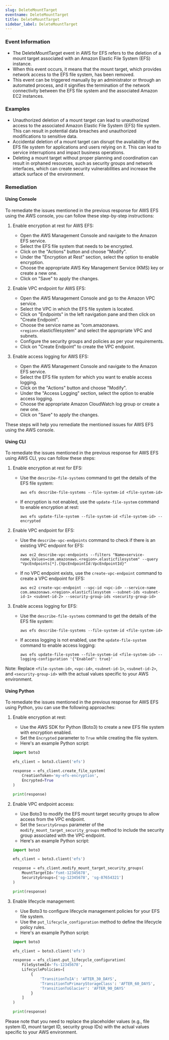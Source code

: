 ```yaml
--- 
slug: DeleteMountTarget
eventname: DeleteMountTarget
title: DeleteMountTarget
sidebar_label: DeleteMountTarget
---
```

                       
### Event Information

- The DeleteMountTarget event in AWS for EFS refers to the deletion of a mount target associated with an Amazon Elastic File System (EFS) instance.
- When this event occurs, it means that the mount target, which provides network access to the EFS file system, has been removed.
- This event can be triggered manually by an administrator or through an automated process, and it signifies the termination of the network connectivity between the EFS file system and the associated Amazon EC2 instances.


### Examples

- Unauthorized deletion of a mount target can lead to unauthorized access to the associated Amazon Elastic File System (EFS) file system. This can result in potential data breaches and unauthorized modifications to sensitive data.
- Accidental deletion of a mount target can disrupt the availability of the EFS file system for applications and users relying on it. This can lead to service interruptions and impact business operations.
- Deleting a mount target without proper planning and coordination can result in orphaned resources, such as security groups and network interfaces, which can create security vulnerabilities and increase the attack surface of the environment.

### Remediation

#### Using Console

To remediate the issues mentioned in the previous response for AWS EFS using the AWS console, you can follow these step-by-step instructions:

1. Enable encryption at rest for AWS EFS:
   - Open the AWS Management Console and navigate to the Amazon EFS service.
   - Select the EFS file system that needs to be encrypted.
   - Click on the "Actions" button and choose "Modify".
   - Under the "Encryption at Rest" section, select the option to enable encryption.
   - Choose the appropriate AWS Key Management Service (KMS) key or create a new one.
   - Click on "Save" to apply the changes.

2. Enable VPC endpoint for AWS EFS:
   - Open the AWS Management Console and go to the Amazon VPC service.
   - Select the VPC in which the EFS file system is located.
   - Click on "Endpoints" in the left navigation pane and then click on "Create Endpoint".
   - Choose the service name as "com.amazonaws.`<region>`.elasticfilesystem" and select the appropriate VPC and subnets.
   - Configure the security groups and policies as per your requirements.
   - Click on "Create Endpoint" to create the VPC endpoint.

3. Enable access logging for AWS EFS:
   - Open the AWS Management Console and navigate to the Amazon EFS service.
   - Select the EFS file system for which you want to enable access logging.
   - Click on the "Actions" button and choose "Modify".
   - Under the "Access Logging" section, select the option to enable access logging.
   - Choose the appropriate Amazon CloudWatch log group or create a new one.
   - Click on "Save" to apply the changes.

These steps will help you remediate the mentioned issues for AWS EFS using the AWS console.

#### Using CLI

To remediate the issues mentioned in the previous response for AWS EFS using AWS CLI, you can follow these steps:

1. Enable encryption at rest for EFS:
   - Use the `describe-file-systems` command to get the details of the EFS file system: 
     ```
     aws efs describe-file-systems --file-system-id <file-system-id>
     ```
   - If encryption is not enabled, use the `update-file-system` command to enable encryption at rest:
     ```
     aws efs update-file-system --file-system-id <file-system-id> --encrypted
     ```

2. Enable VPC endpoint for EFS:
   - Use the `describe-vpc-endpoints` command to check if there is an existing VPC endpoint for EFS:
     ```
     aws ec2 describe-vpc-endpoints --filters "Name=service-name,Values=com.amazonaws.<region>.elasticfilesystem" --query "VpcEndpoints[*].{VpcEndpointId:VpcEndpointId}"
     ```
   - If no VPC endpoint exists, use the `create-vpc-endpoint` command to create a VPC endpoint for EFS:
     ```
     aws ec2 create-vpc-endpoint --vpc-id <vpc-id> --service-name com.amazonaws.<region>.elasticfilesystem --subnet-ids <subnet-id-1> <subnet-id-2> --security-group-ids <security-group-id>
     ```

3. Enable access logging for EFS:
   - Use the `describe-file-systems` command to get the details of the EFS file system: 
     ```
     aws efs describe-file-systems --file-system-id <file-system-id>
     ```
   - If access logging is not enabled, use the `update-file-system` command to enable access logging:
     ```
     aws efs update-file-system --file-system-id <file-system-id> --logging-configuration '{"Enabled": true}'
     ```

Note: Replace `<file-system-id>`, `<vpc-id>`, `<subnet-id-1>`, `<subnet-id-2>`, and `<security-group-id>` with the actual values specific to your AWS environment.

#### Using Python

To remediate the issues mentioned in the previous response for AWS EFS using Python, you can use the following approaches:

1. Enable encryption at rest:
   - Use the AWS SDK for Python (Boto3) to create a new EFS file system with encryption enabled.
   - Set the `Encrypted` parameter to `True` while creating the file system.
   - Here's an example Python script:

   ```python
   import boto3

   efs_client = boto3.client('efs')

   response = efs_client.create_file_system(
       CreationToken='my-efs-encryption',
       Encrypted=True
   )

   print(response)
   ```

2. Enable VPC endpoint access:
   - Use Boto3 to modify the EFS mount target security groups to allow access from the VPC endpoint.
   - Set the `SecurityGroups` parameter of the `modify_mount_target_security_groups` method to include the security group associated with the VPC endpoint.
   - Here's an example Python script:

   ```python
   import boto3

   efs_client = boto3.client('efs')

   response = efs_client.modify_mount_target_security_groups(
       MountTargetId='fsmt-12345678',
       SecurityGroups=['sg-12345678', 'sg-87654321']
   )

   print(response)
   ```

3. Enable lifecycle management:
   - Use Boto3 to configure lifecycle management policies for your EFS file system.
   - Use the `put_lifecycle_configuration` method to define the lifecycle policy rules.
   - Here's an example Python script:

   ```python
   import boto3

   efs_client = boto3.client('efs')

   response = efs_client.put_lifecycle_configuration(
       FileSystemId='fs-12345678',
       LifecyclePolicies=[
           {
               'TransitionToIA': 'AFTER_30_DAYS',
               'TransitionToPrimaryStorageClass': 'AFTER_60_DAYS',
               'TransitionToGlacier': 'AFTER_90_DAYS'
           }
       ]
   )

   print(response)
   ```

Please note that you need to replace the placeholder values (e.g., file system ID, mount target ID, security group IDs) with the actual values specific to your AWS environment.


 